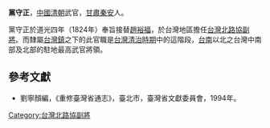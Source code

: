 '''黨守正'''，[[中國|中國]][[清朝|清朝]]武官，[[甘肅|甘肅]][[秦安|秦安]]人。

黨守正於道光四年（1824年）奉旨接替[[趙裕福|趙裕福]]，於台灣地區擔任[[台灣北路協|台灣北路協]][[副將|副將]]。而隸屬[[台灣鎮|台灣鎮]]之下的此官職是[[台灣清治時期|台灣清治時期]]中的這階段，[[台南|台南]]以北之台灣中南部及北部的駐地最高武官將領。

==參考文獻==
*劉寧顏編，《重修臺灣省通志》，臺北市，臺灣省文獻委員會，1994年。


{{start box}}
{{s-off}}
{{s-before|[[趙裕福|趙裕福]]}}
{{s-title|[[台灣北路協|台灣北路協]][[副將|副將]]|1824年上任}}
{{s-after|[[趙裕福|趙裕福]]}}
{{end box}}

{{乾隆六十年乙卯恩科武殿試金榜}}
{{DEFAULTSORT:Dang黨}}
[[Category:台灣北路協副將|Category:台灣北路協副將]]
